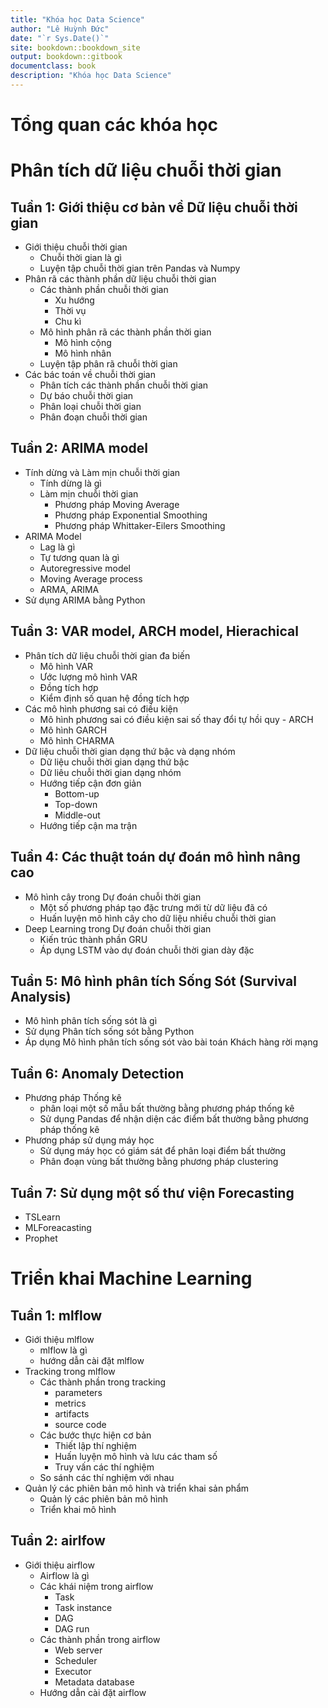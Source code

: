 --- 
title: "Khóa học Data Science"
author: "Lê Huỳnh Đức"
date: "`r Sys.Date()`"
site: bookdown::bookdown_site
output: bookdown::gitbook
documentclass: book
description: "Khóa học Data Science"
---

# Tổng quan các khóa học {-}

<!--chapter:end:index.Rmd-->


# Phân tích dữ liệu chuỗi thời gian {-}

## Tuần 1: Giới thiệu cơ bản về Dữ liệu chuỗi thời gian {-}

- Giới thiệu chuỗi thời gian
    - Chuỗi thời gian là gì
    - Luyện tập chuỗi thời gian trên Pandas và Numpy
- Phân rã các thành phần dữ liệu chuỗi thời gian
    - Các thành phần chuỗi thời gian
        - Xu hướng
        - Thời vụ
        - Chu kì
    - Mô hình phân rã các thành phần thời gian
        - Mô hình cộng
        - Mô hình nhân
    - Luyện tập phân rã chuỗi thời gian
- Các bác toán về chuỗi thời gian
    - Phân tích các thành phần chuỗi thời gian
    - Dự báo chuỗi thời gian
    - Phân loại chuỗi thời gian
    - Phân đoạn chuỗi thời gian

## Tuần 2: ARIMA model {-}

- Tính dừng và Làm mịn chuỗi thời gian
    - Tính dừng là gì
    - Làm mịn chuỗi thời gian
        - Phương pháp Moving Average
        - Phương pháp Exponential Smoothing
        - Phương pháp Whittaker-Eilers Smoothing
- ARIMA Model
    - Lag là gì
    - Tự tương quan là gì
    - Autoregressive model
    - Moving Average process
    - ARMA, ARIMA
- Sử dụng ARIMA bằng Python

## Tuần 3: VAR model, ARCH model, Hierachical  {-}

- Phân tích dữ liệu chuỗi thời gian đa biến 
    - Mô hình VAR
    - Ước lượng mô hình VAR
    - Đồng tích hợp
    - Kiểm định số quan hệ đồng tích hợp
- Các mô hình phương sai có điều kiện
    - Mô hình phương sai có điều kiện sai số thay đổi tự hồi quy - ARCH
    - Mô hình GARCH
    - Mô hình CHARMA
- Dữ liệu chuỗi thời gian dạng thứ bậc và dạng nhóm
    - Dữ liệu chuỗi thời gian dạng thứ bậc
    - Dữ liêu chuỗi thời gian dạng nhóm
    - Hướng tiếp cận đơn giản
        - Bottom-up
        - Top-down
        - Middle-out
    - Hướng tiếp cận ma trận


## Tuần 4: Các thuật toán dự đoán mô hình nâng cao  {-}

- Mô hình cây trong Dự đoán chuỗi thời gian
    - Một số phương pháp tạo đặc trưng mới từ dữ liệu đã có
    - Huấn luyện mô hình cây cho dữ liệu nhiều chuỗi thời gian
- Deep Learning trong Dự đoán chuỗi thời gian
    - Kiến trúc thành phần GRU
    - Áp dụng LSTM vào dự đoán chuỗi thời gian dày đặc 


## Tuần 5: Mô hình phân tích Sống Sót (Survival Analysis) {-}

- Mô hình phân tích sống sót là gì
- Sử dụng Phân tích sống sót bằng Python
- Áp dụng Mô hình phân tích sống sót vào bài toán Khách hàng rời mạng 

## Tuần 6: Anomaly Detection {-}

- Phương pháp Thống kê
    - phân loại một số mẫu bất thường bằng phương pháp thống kê
    - Sử dụng Pandas để nhận diện các điểm bất thường bằng phương pháp thống kê
- Phương pháp sử dụng máy học
    - Sử dụng máy học có giám sát để phân loại điểm bất thường
    - Phân đoạn vùng bất thường bằng phương pháp clustering

## Tuần 7: Sử dụng một số thư viện Forecasting {-}
- TSLearn
- MLForeacasting
- Prophet

<!--chapter:end:posts/01-TimeSeries.rmd-->

# Triển khai Machine Learning {-}

## Tuần 1: mlflow {-}

- Giới thiệu mlflow
    - mlflow là gì
    - hướng dẫn cài đặt mlflow
- Tracking trong mlflow
    -  Các thành phần trong tracking
        - parameters
        - metrics
        - artifacts
        - source code
    - Các bước thực hiện cơ bản
        - Thiết lập thí nghiệm
        - Huấn luyện mô hình và lưu các tham số
        - Truy vấn các thí nghiệm
    - So sánh các thí nghiệm với nhau
- Quản lý các phiên bản mô hình và triển khai sản phẩm
    - Quản lý các phiên bản mô hình
    - Triển khai mô hình

    
## Tuần 2: airlfow {-}

- Giới thiệu airflow
    - Airflow là gì
    - Các khái niệm trong airflow
        - Task
        - Task instance
        - DAG
        - DAG run
    - Các thành phần trong airflow
        - Web server
        - Scheduler
        - Executor
        - Metadata database
    - Hướng dẫn cài đặt airflow

<!--chapter:end:posts/02-Development.rmd-->

